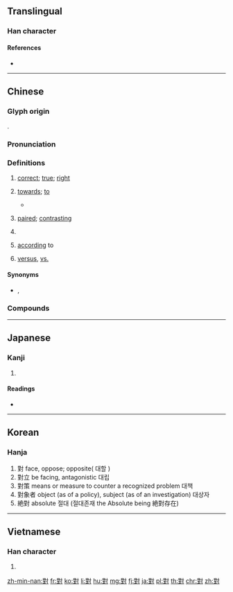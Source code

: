 {{character info/new}}
{{also|对|対}}

==Translingual==
{{stroke order|type=animate}}
{{Han simplified forms|對|対|对}}

===Han character===
{{Han char|rn=41|rad=寸|as=11|sn=14|four=34100|canj=TGDI|ids=⿰⿱业𦍌寸}}

====References====
* {{Han ref|kx=0296.070|dkj=07457|hdz=10511.090|uh=5C0D|ud=23565|bh=B9EF|bd=47599}}

----

==Chinese==
{{zh-forms|s=对}}

===Glyph origin===
{{Han etym}}
{{Han compound|丵|士|寸|ls=ic}}.

===Pronunciation===
{{zh-pron
|m=duì
|c=deoi3
|h=pfs=tui
|md=dó̤i
|mn=tùi/tw:ùi
|mn_note=ùi - towards (a place)
|w=2te
|mc=y
|oc=y
|ma=
|cat=a,prep,v,cls
}}

===Definitions===
{{zh-hanzi}}

# [[correct]]; [[true]]; [[right]]
#: {{zh-x|你 說 對 了。|You're '''right'''.}}
#: {{zh-x|噉 就 對 啦。|That's '''right'''.|C}}
# [[towards]]; [[to]]
#: {{zh-x|對 身體 好|good '''for''' the body}}
#: {{zh-x|你 為什麼 對 他 那麼 好|why do you treat him so well}}
#: {{zh-x|你 對 任何 藥物 過敏 嗎？|Are you allergic '''to''' any medications?}}
#* {{zh-x|難忘 妳 對 我 那 種 體貼入微　時時刻{hak1}刻{hak1} 腦海 中 都 緊記|I can't forget that attention you '''gave''' me; it's still stuck fast in my mind all the time|C-LIT|ref={{w2|zh|許冠傑}}, {{lang|zh|難忘你}}}}
#: {{zh-x|佢 對 噉 嘅 嘢 冇 咩 興趣 嘅。|He doesn't have interest '''in''' that sort of thing.|C}}
# [[paired]]; [[contrasting]]
#: {{zh-x|對照|a comparison; to contrast}}
#: {{zh-x|中日 對譯|Chinese-Japanese bilingual text}}
# {{zh-classifier|pairs of objects|t=[[pair]]}}
#: {{zh-x|兩 對 鞋|two '''pairs''' of shoes|C}}
# [[according]] to
#: {{zh-x|對 她 來說|according to her}}
#: {{zh-x|對 我 嚟講|according to me}}
# [[versus]], [[vs.]]

{{attention|zh|probably needs a lot of expansion}}

====Synonyms====
* {{sense|correct}} {{zh-l|不錯}}, {{qualifier|Cantonese}} {{zh-l|唔錯}}

===Compounds===
{{zh-der|對不起|對唔住|一對|三對六面|三曹對案|三頭對案|不對|不對勁|不對盤|不對眼|不對碴兒|不對胃口|不對腔板|不對賬|不對頭|不搭對|不當不對|主題派對|作對|借對|假對|偶句對|出雙入對|切對|劈排定對|劈牌定對|劈牌放對|反對|反對黨|吟詩作對|唱對臺戲|問對|單句對|夜雨對床|大對|大對決|失對|奏對|婚對|對上|對不上號|對不住|對不是|對了檻兒|對仗|對付|對位|對保|對偶|對光|對光兒|對分|對列|對刺|對副|對勁|對勘|對半|對口|對口瘡|對口相聲|對口詞|對句|對合|對吵|對味|對命|對品調用|對唱|對嘴|對嘴子|對嘴對舌|對圓|對坐|對堵|對壘|對外貿易|對天發誓|對天祝告|對天長嘆|對奕|對子|對對|對對胡|對對角|對局|對岸|對峙|對席|對帳|對床夜語|對床風雨|對弈|對式|對待|對得起|對應|對手|對打|對扣|對抗|對抗賽|對折|對換|對支|對敵|對數|對方|對於|對景|對景傷情|對本|對枰|對棋|對歌|對比|對比色|對決|對泣|對流|對流層|對流雨|對消|對準|對焦|對照|對牌|對牛彈琴|對狀|對獎|對理|對生|對當|對症|對症下藥|對白|對看|對眼|對視|對稱|對空射擊|對空策|對立|對筆跡|對等|對等條約|對等貿易|對答|對答如流|對策|對簿|對簿公堂|對耦|對聯|對聯兒|對胃口|對脫|對膝|對臉|對臨|對臺戲|對茌兒|對號|對號入座|對號列車|對號快車|對號鎖|對蝦|對街|對襟|對襯|對親|對角線|對訴|對詞|對話|對調|對談|對講|對講機|對證|對象|對質|對賴|對路|對轉|對造|對過|對還|對邊|對酌|對酒當歌|對針|對錯|對門|對門而居|對開|對陣|對面|對頭|對頭親|對題|對食|對飲|屬對|廷對|引對|愧對|應對|應對不窮|應對如流|成對|成雙作對|成雙捉對|戶對門當|扇對|扇面對|打對|打對臺|找對頭|折對|抱柱對|抵對|抽黃對白|招對|捉對|掂對|接對|擠對|擲刀對泣|支對|放對|敵對|文不對題|新亭對泣|望衡對宇|本對|查對|校對|校對員|核對|條對|棋逢對手|楚囚對泣|楚囚相對|正對|死對頭|死無對證|比對|沒對|派對|流水對|無言以對|牛衣對泣|犯對|異類對|當句對|當門對戶|當面對質|登對|相對|相對多數|相對時間|相對溼度|相對無言|相對論|磨對|空對空|答對|絕對|絕對主義|絕對值|絕對多數|絕對數字|絕對時間|絕對溫度|絕對溼度|絕對論|絕對零度|絕對音樂|絕對高度|聯綿對|胡支對|臨軍對壘|臨軍對陣|臨風對月|葉面對稱|虛字對|言對|買進對沖|質對|賭對|蹉對|迴文對|連珠對|遙遙相對|適銷對路|配對|酬對|針對|針鋒相對|門對|門當戶對|門高莫對|陰陽對轉|隆中對|雙雙對對|面對|面對面|頭對|風雨對床|點對}}

{{zh-cat|Beginning}}

----

==Japanese==

===Kanji===
{{ja-kanji|grade=|rs=寸11|style=ky|shin=対}}

# {{defn|lang=ja|sort=寸11}}

====Readings====
* {{ja-readings|on=[[たい]] (tai), [[つい]] (tsui)|kun=[[こたえる]] (kotaeru), [[むかう]] (mukau), [[そろい]] (soroi), [[ならぶ]] (narabu), [[あいて]] (aite)}}

----

==Korean==

===Hanja===
{{ko-hanja|hangeul=대|eumhun=대할 대|rv=dae|ehrv=daehal dae}}

# 對 face, oppose; opposite( 대할 ) 
# 對立 be facing, antagonistic 대립 
# 對策 means or measure to counter a recognized problem 대책
# 對象者 object (as of a policy), subject (as of an investigation) 대상자
# 絶對 absolute 절대 (절대존재 the Absolute being 絶對存在)

----

==Vietnamese==

===Han character===
{{vi-hantu|[[đỗi]], [[dối]], [[đôi]], [[đối]], [[nhói]], [[tối]], [[tụi]]}}

# {{defn|lang=vi}}

[[zh-min-nan:對]]
[[fr:對]]
[[ko:對]]
[[li:對]]
[[hu:對]]
[[mg:對]]
[[fj:對]]
[[ja:對]]
[[pl:對]]
[[th:對]]
[[chr:對]]
[[zh:對]]